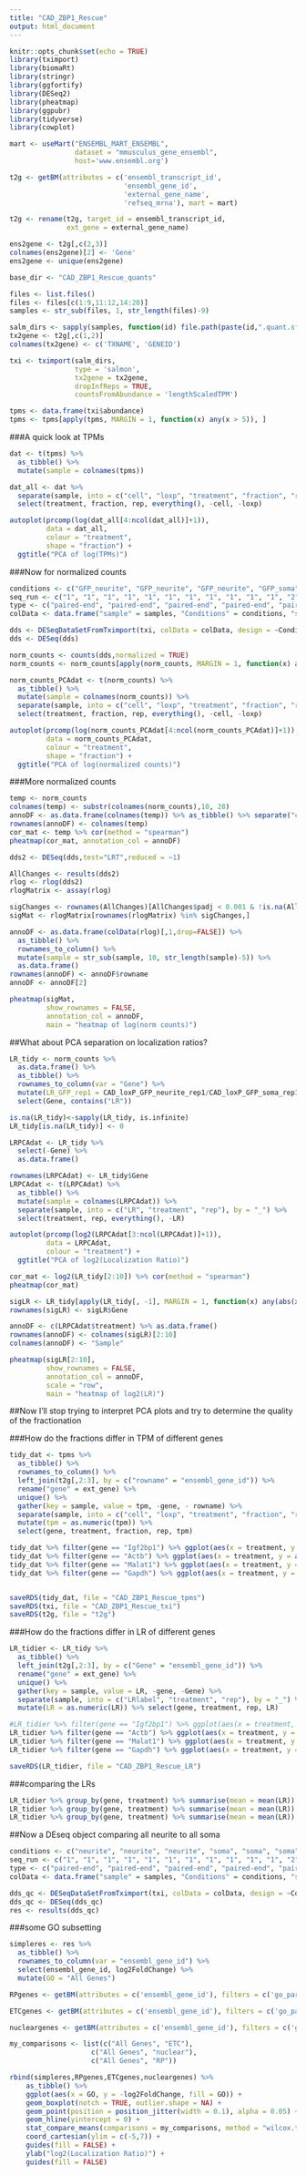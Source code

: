 ---
title: "CAD_ZBP1_Rescue"
output: html_document
---

```{r setup, include=FALSE}
knitr::opts_chunk$set(echo = TRUE)
library(tximport)
library(biomaRt)
library(stringr)
library(ggfortify)
library(DESeq2)
library(pheatmap)
library(ggpubr)
library(tidyverse)
library(cowplot)
```

```{r, tximport stuff}
mart <- useMart("ENSEMBL_MART_ENSEMBL",
                dataset = "mmusculus_gene_ensembl",
                host='www.ensembl.org')

t2g <- getBM(attributes = c('ensembl_transcript_id',
                            'ensembl_gene_id',
                            'external_gene_name',
                            'refseq_mrna'), mart = mart)

t2g <- rename(t2g, target_id = ensembl_transcript_id, 
              ext_gene = external_gene_name)

ens2gene <- t2g[,c(2,3)]
colnames(ens2gene)[2] <- 'Gene'
ens2gene <- unique(ens2gene)

base_dir <- "CAD_ZBP1_Rescue_quants"

files <- list.files()
files <- files[c(1:9,11:12,14:20)]
samples <- str_sub(files, 1, str_length(files)-9)

salm_dirs <- sapply(samples, function(id) file.path(paste(id,".quant.sf",sep = "")))
tx2gene <- t2g[,c(1,2)]
colnames(tx2gene) <- c('TXNAME', 'GENEID')

txi <- tximport(salm_dirs, 
                type = 'salmon', 
                tx2gene = tx2gene,
                dropInfReps = TRUE, 
                countsFromAbundance = 'lengthScaledTPM')

tpms <- data.frame(txi$abundance) 
tpms <- tpms[apply(tpms, MARGIN = 1, function(x) any(x > 5)), ] 

```

###A quick look at TPMs

```{r,  looknsee}
dat <- t(tpms) %>% 
  as_tibble() %>% 
  mutate(sample = colnames(tpms))

dat_all <- dat %>%
  separate(sample, into = c("cell", "loxp", "treatment", "fraction", "rep"), by = "_") %>% 
  select(treatment, fraction, rep, everything(), -cell, -loxp)

autoplot(prcomp(log(dat_all[4:ncol(dat_all)]+1)), 
         data = dat_all,
         colour = "treatment", 
         shape = "fraction") +
  ggtitle("PCA of log(TPMs)")

```

###Now for normalized counts

```{r,  DEseq stuff}
conditions <- c("GFP_neurite", "GFP_neurite", "GFP_neurite", "GFP_soma", "GFP_soma", "GFP_soma", "KH34_neurite", "KH34_neurite", "KH34_neurite", "KH34_soma", "KH34_soma", "KH34_soma", "ZBP1_neurite", "ZBP1_neurite", "ZBP1_neurite", "ZBP1_soma", "ZBP1_soma", "ZBP1_soma")
seq_run <- c("1", "1", "1", "1", "1", "1", "1", "1", "1", "1", "1", "2", "1", "1", "1", "1", "1", "1")
type <- c("paired-end", "paired-end", "paired-end", "paired-end", "paired-end", "paired-end", "paired-end", "paired-end", "paired-end", "paired-end","paired-end", "paired-end", "paired-end", "paired-end", "paired-end", "paired-end", "paired-end", "paired-end")
colData <- data.frame("sample" = samples, "Conditions" = conditions, "seq_run" = seq_run, "Type" = type)

dds <- DESeqDataSetFromTximport(txi, colData = colData, design = ~Conditions + seq_run)
dds <- DESeq(dds)

norm_counts <- counts(dds,normalized = TRUE)
norm_counts <- norm_counts[apply(norm_counts, MARGIN = 1, function(x) any(x > 100)), ]

norm_counts_PCAdat <- t(norm_counts) %>%
  as_tibble() %>%
  mutate(sample = colnames(norm_counts)) %>%
  separate(sample, into = c("cell", "loxp", "treatment", "fraction", "rep"), by = "_") %>% 
  select(treatment, fraction, rep, everything(), -cell, -loxp)

autoplot(prcomp(log(norm_counts_PCAdat[4:ncol(norm_counts_PCAdat)]+1)),
         data = norm_counts_PCAdat,
         colour = "treatment", 
         shape = "fraction") +
  ggtitle("PCA of log(normalized counts)")

```


###More normalized counts

```{r,  more DEseq stuff}

temp <- norm_counts
colnames(temp) <- substr(colnames(norm_counts),10, 28)
annoDF <- as.data.frame(colnames(temp)) %>% as_tibble() %>% separate("colnames(temp)",into = c("Construct", "Fraction", "rep"), by = "_" ) %>% select(Construct, Fraction) %>% as.data.frame()
rownames(annoDF) <- colnames(temp)
cor_mat <- temp %>% cor(method = "spearman")
pheatmap(cor_mat, annotation_col = annoDF)

dds2 <- DESeq(dds,test="LRT",reduced = ~1)

AllChanges <- results(dds2)
rlog <- rlog(dds2)
rlogMatrix <- assay(rlog)

sigChanges <- rownames(AllChanges)[AllChanges$padj < 0.001 & !is.na(AllChanges$padj)]
sigMat <- rlogMatrix[rownames(rlogMatrix) %in% sigChanges,]

annoDF <- as.data.frame(colData(rlog)[,1,drop=FALSE]) %>%
  as_tibble() %>% 
  rownames_to_column() %>% 
  mutate(sample = str_sub(sample, 10, str_length(sample)-5)) %>%
  as.data.frame()
rownames(annoDF) <- annoDF$rowname
annoDF <- annoDF[2]

pheatmap(sigMat,
         show_rownames = FALSE,
         annotation_col = annoDF,
         main = "heatmap of log(norm counts)") 

```

##What about PCA separation on localization ratios?

```{r, LR from norm counts}
LR_tidy <- norm_counts %>%
  as.data.frame() %>%  
  as_tibble() %>%
  rownames_to_column(var = "Gene") %>% 
  mutate(LR_GFP_rep1 = CAD_loxP_GFP_neurite_rep1/CAD_loxP_GFP_soma_rep1, LR_GFP_rep2 = CAD_loxP_GFP_neurite_rep2/CAD_loxP_GFP_soma_rep2, LR_GFP_rep3 = CAD_loxP_GFP_neurite_rep3/CAD_loxP_GFP_soma_rep3, LR_KH34_rep1 = CAD_loxP_KH34_neurite_rep1/CAD_loxP_KH34_soma_rep1, LR_KH34_rep2 = CAD_loxP_KH34_neurite_rep2/CAD_loxP_KH34_soma_rep2, LR_KH34_rep3 = CAD_loxP_KH34_neurite_rep3/CAD_loxP_KH34_soma_rep4, LR_ZBP1_rep1 = CAD_loxP_ZBP1_neurite_rep1/CAD_loxP_ZBP1_soma_rep1, LR_ZBP1_rep2 = CAD_loxP_ZBP1_neurite_rep2/CAD_loxP_ZBP1_soma_rep2, LR_ZBP1_rep3 = CAD_loxP_ZBP1_neurite_rep3/CAD_loxP_ZBP1_soma_rep3) %>% 
  select(Gene, contains("LR"))

is.na(LR_tidy)<-sapply(LR_tidy, is.infinite)
LR_tidy[is.na(LR_tidy)] <- 0

LRPCAdat <- LR_tidy %>% 
  select(-Gene) %>% 
  as.data.frame()

rownames(LRPCAdat) <- LR_tidy$Gene
LRPCAdat <- t(LRPCAdat) %>% 
  as_tibble() %>%
  mutate(sample = colnames(LRPCAdat)) %>%
  separate(sample, into = c("LR", "treatment", "rep"), by = "_") %>%
  select(treatment, rep, everything(), -LR)

autoplot(prcomp(log2(LRPCAdat[3:ncol(LRPCAdat)]+1)),
         data = LRPCAdat, 
         colour = "treatment") +
  ggtitle("PCA of log2(Localization Ratio)")


```

```{r, LR from norm counts no outlier}

cor_mat <- log2(LR_tidy[2:10]) %>% cor(method = "spearman")
pheatmap(cor_mat)

sigLR <- LR_tidy[apply(LR_tidy[, -1], MARGIN = 1, function(x) any(abs(x) > 2)), ] %>% as.data.frame()
rownames(sigLR) <- sigLR$Gene

annoDF <- c(LRPCAdat$treatment) %>% as.data.frame()
rownames(annoDF) <- colnames(sigLR)[2:10]
colnames(annoDF) <- "Sample"

pheatmap(sigLR[2:10],
         show_rownames = FALSE,
         annotation_col = annoDF,
         scale = "row",
         main = "heatmap of log2(LR)") 

```


##Now I'll stop trying to interpret PCA plots and try to determine the quality of the fractionation 

###How do the fractions differ in TPM of different genes

```{r, }
tidy_dat <- tpms %>%
  as_tibble() %>% 
  rownames_to_column() %>%
  left_join(t2g[,2:3], by = c("rowname" = "ensembl_gene_id")) %>%
  rename("gene" = ext_gene) %>% 
  unique() %>% 
  gather(key = sample, value = tpm, -gene, - rowname) %>%
  separate(sample, into = c("cell", "loxp", "treatment", "fraction", "rep"), by = "_") %>% 
  mutate(tpm = as.numeric(tpm)) %>% 
  select(gene, treatment, fraction, rep, tpm)

tidy_dat %>% filter(gene == "Igf2bp1") %>% ggplot(aes(x = treatment, y = as.numeric(tpm), fill = fraction)) + geom_boxplot() + geom_point(position = position_jitterdodge()) + labs(x = "", y = "Transcripts per Million", title = "ZBP1")
tidy_dat %>% filter(gene == "Actb") %>% ggplot(aes(x = treatment, y = as.numeric(tpm), fill = fraction)) + geom_boxplot() + geom_point(position = position_jitterdodge()) + labs(x = "", y = "Transcripts per Million", title = "Beta Actin")
tidy_dat %>% filter(gene == "Malat1") %>% ggplot(aes(x = treatment, y = as.numeric(tpm), fill = fraction)) + geom_boxplot() + geom_point(position = position_jitterdodge()) + labs(x = "", y = "Transcripts per Million", title = "Malat1")
tidy_dat %>% filter(gene == "Gapdh") %>% ggplot(aes(x = treatment, y = as.numeric(tpm), fill = fraction)) + geom_boxplot() + geom_point(position = position_jitterdodge()) + labs(x = "", y = "Transcripts per Million", title = "Gapdh")


saveRDS(tidy_dat, file = "CAD_ZBP1_Rescue_tpms")
saveRDS(txi, file = "CAD_ZBP1_Rescue_txi")
saveRDS(t2g, file = "t2g")
```

###How do the fractions differ in LR of different genes

```{r, }
LR_tidier <- LR_tidy %>%
  as_tibble() %>% 
  left_join(t2g[,2:3], by = c("Gene" = "ensembl_gene_id")) %>%
  rename("gene" = ext_gene) %>% 
  unique() %>% 
  gather(key = sample, value = LR, -gene, -Gene) %>%
  separate(sample, into = c("LRlabel", "treatment", "rep"), by = "_") %>% 
  mutate(LR = as.numeric(LR)) %>% select(gene, treatment, rep, LR)

#LR_tidier %>% filter(gene == "Igf2bp1") %>% ggplot(aes(x = treatment, y = as.numeric(log2(LR)), col = treatment, size = 5)) + geom_point() + labs(x = "", y = "Log2(Localization Ratio)", title = "ZBP1") + guides(col = FALSE, size = FALSE)
LR_tidier %>% filter(gene == "Actb") %>% ggplot(aes(x = treatment, y = as.numeric(log2(LR)), col = treatment, size = 5)) + geom_point() + labs(x = "", y = "Log2(Localization Ratio)", title = "Beta Actin") + guides(col = FALSE, size = FALSE)
LR_tidier %>% filter(gene == "Malat1") %>% ggplot(aes(x = treatment, y = as.numeric(log2(LR)), col = treatment, size = 5))+ geom_point() + labs(x = "", y = "Log2(Localization Ratio)", title = "Malat1") + guides(col = FALSE, size = FALSE)
LR_tidier %>% filter(gene == "Gapdh") %>% ggplot(aes(x = treatment, y = as.numeric(log2(LR)), col = treatment, size = 5)) + geom_point() + labs(x = "", y = "Log2(Localization Ratio)", title = "Gapdh") + guides(col = FALSE, size = FALSE)

saveRDS(LR_tidier, file = "CAD_ZBP1_Rescue_LR")
```

###comparing the LRs

```{r, }
LR_tidier %>% group_by(gene, treatment) %>% summarise(mean = mean(LR)) %>% spread(key = treatment, value = mean) %>% ggplot(aes(x = log2(GFP), y = log2(ZBP1))) + geom_point() + geom_abline(intercept = 0, slope = 1)
LR_tidier %>% group_by(gene, treatment) %>% summarise(mean = mean(LR)) %>% spread(key = treatment, value = mean) %>% ggplot(aes(x = log2(GFP), y = log2(KH34))) + geom_point() + geom_abline(intercept = 0, slope = 1)
LR_tidier %>% group_by(gene, treatment) %>% summarise(mean = mean(LR)) %>% spread(key = treatment, value = mean) %>% ggplot(aes(x = log2(ZBP1), y = log2(KH34))) + geom_point() + geom_abline(intercept = 0, slope = 1)

```

##Now a DEseq object comparing all neurite to all soma

```{r, }
conditions <- c("neurite", "neurite", "neurite", "soma", "soma", "soma", "neurite", "neurite", "neurite", "soma", "soma", "soma", "neurite", "neurite", "neurite", "soma", "soma", "soma")
seq_run <- c("1", "1", "1", "1", "1", "1", "1", "1", "1", "1", "1", "2", "1", "1", "1", "1", "1", "1")
type <- c("paired-end", "paired-end", "paired-end", "paired-end", "paired-end", "paired-end", "paired-end", "paired-end", "paired-end", "paired-end", "paired-end","paired-end", "paired-end", "paired-end", "paired-end", "paired-end", "paired-end", "paired-end")
colData <- data.frame("sample" = samples, "Conditions" = conditions, "seq_run" = seq_run, "Type" = type)

dds_qc <- DESeqDataSetFromTximport(txi, colData = colData, design = ~Conditions + seq_run)
dds_qc <- DESeq(dds_qc)
res <- results(dds_qc)

```

###some GO subsetting

```{r, }
simpleres <- res %>%
  as_tibble() %>%
  rownames_to_column(var = "ensembl_gene_id") %>%
  select(ensembl_gene_id, log2FoldChange) %>% 
  mutate(GO = "All Genes")

RPgenes <- getBM(attributes = c('ensembl_gene_id'), filters = c('go_parent_term'), values = c('GO:0005840'), mart = mart) %>% as_tibble() %>% mutate(GO = "RP") %>% left_join(.,simpleres, by = "ensembl_gene_id") %>% select(ensembl_gene_id,log2FoldChange,GO.x) %>% rename("GO" = "GO.x")

ETCgenes <- getBM(attributes = c('ensembl_gene_id'), filters = c('go_parent_term'), values = c('GO:0022900'), mart = mart) %>% as_tibble() %>% mutate(GO = "ETC") %>% left_join(.,simpleres, by = "ensembl_gene_id") %>% select(ensembl_gene_id,log2FoldChange,GO.x) %>% rename("GO" = "GO.x")

nucleargenes <- getBM(attributes = c('ensembl_gene_id'), filters = c('go_parent_term'), values = c('GO:0005634'), mart = mart) %>% as_tibble() %>% mutate(GO = "nuclear") %>% left_join(.,simpleres, by = "ensembl_gene_id") %>% select(ensembl_gene_id,log2FoldChange,GO.x) %>% rename("GO" = "GO.x")

my_comparisons <- list(c("All Genes", "ETC"),
                    c("All Genes", "nuclear"),
                    c("All Genes", "RP"))

rbind(simpleres,RPgenes,ETCgenes,nucleargenes) %>%
    as_tibble() %>% 
    ggplot(aes(x = GO, y = -log2FoldChange, fill = GO)) +
    geom_boxplot(notch = TRUE, outlier.shape = NA) +
    geom_point(position = position_jitter(width = 0.1), alpha = 0.05) +
    geom_hline(yintercept = 0) +
    stat_compare_means(comparisons = my_comparisons, method = "wilcox.test", label.y = c(4.75, 5.5, 6.25)) +
    coord_cartesian(ylim = c(-5,7)) + 
    guides(fill = FALSE) +
    ylab("log2(Localization Ratio)") +
    guides(fill = FALSE)



```

